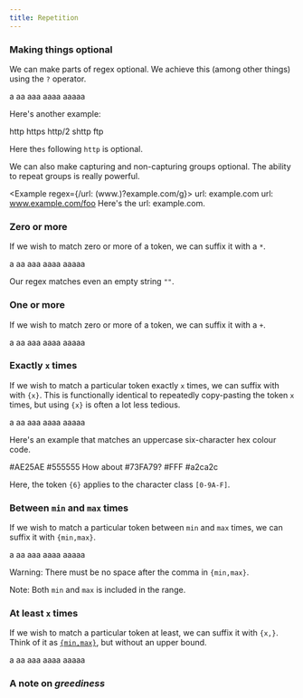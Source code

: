 ```yaml
---
title: Repetition
---
```


### Making things optional

We can make parts of regex optional. We achieve this (among other things) using the `?` operator.

<Example regex={/a?/g}>
    <String></String>
    <String>a</String>
    <String>aa</String>
    <String>aaa</String>
    <String>aaaa</String>
    <String>aaaaa</String>
</Example>

Here's another example:

<Example regex={/https?/g}>
    <String>http</String>
    <String>https</String>
    <String>http/2</String>
    <String>shttp</String>
    <String>ftp</String>
</Example>

Here the`s` following `http` is optional.

We can also make capturing and non-capturing groups optional. The ability to repeat groups is really powerful.

<Example regex={/url: (www\.)?example\.com/g}>
    <String>url: example.com</String>
    <String>url: www.example.com/foo</String>
    <String>Here's the url: example.com.</String>
</Example>

### Zero or more

If we wish to match zero or more of a token, we can suffix it with a `*`.

<Example regex={/a*/g}>
    <String></String>
    <String>a</String>
    <String>aa</String>
    <String>aaa</String>
    <String>aaaa</String>
    <String>aaaaa</String>
</Example>

Our regex matches even an empty string `""`.

### One or more

If we wish to match zero or more of a token, we can suffix it with a `+`.

<Example regex={/a+/g}>
    <String></String>
    <String>a</String>
    <String>aa</String>
    <String>aaa</String>
    <String>aaaa</String>
    <String>aaaaa</String>
</Example>

### Exactly `x` times

If we wish to match a particular token exactly `x` times, we can suffix with with `{x}`. This is functionally identical to repeatedly copy-pasting the token `x` times, but using `{x}` is often a lot less tedious.

<Example regex={/a{3}/g}>
    <String></String>
    <String>a</String>
    <String>aa</String>
    <String>aaa</String>
    <String>aaaa</String>
    <String>aaaaa</String>
</Example>

Here's an example that matches an uppercase six-character hex colour code.

<Example regex={/#[0-9A-F]{6}/g}>
    <String>#AE25AE</String>
    <String>#555555</String>
    <String>How about #73FA79?</String>
    <String>#FFF</String>
    <String>#a2ca2c</String>
</Example>

Here, the token `{6}` applies to the character class `[0-9A-F]`.

### Between `min` and `max` times

If we wish to match a particular token between `min` and `max` times, we can suffix it with `{min,max}`.

<Example regex={/a{2,4}/g}>
    <String></String>
    <String>a</String>
    <String>aa</String>
    <String>aaa</String>
    <String>aaaa</String>
    <String>aaaaa</String>
</Example>

Warning: There must be no space after the comma in `{min,max}`.

Note: Both `min` and `max` is included in the range.

### At least `x` times

If we wish to match a particular token at least, we can suffix it with `{x,}`. Think of it as [`{min,max}`](#between-min-and-max-times), but without an upper bound.

<Example regex={/a{2,}/g}>
    <String></String>
    <String>a</String>
    <String>aa</String>
    <String>aaa</String>
    <String>aaaa</String>
    <String>aaaaa</String>
</Example>

### A note on _greediness_
